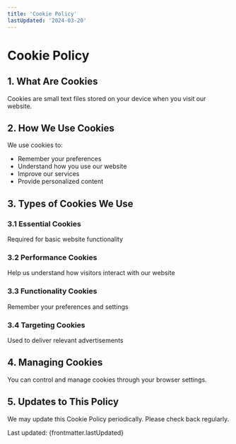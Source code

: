 ```yaml
---
title: 'Cookie Policy'
lastUpdated: '2024-03-20'
---
```


# Cookie Policy

## 1. What Are Cookies

Cookies are small text files stored on your device when you visit our website.

## 2. How We Use Cookies

We use cookies to:

- Remember your preferences
- Understand how you use our website
- Improve our services
- Provide personalized content

## 3. Types of Cookies We Use

### 3.1 Essential Cookies

Required for basic website functionality

### 3.2 Performance Cookies

Help us understand how visitors interact with our website

### 3.3 Functionality Cookies

Remember your preferences and settings

### 3.4 Targeting Cookies

Used to deliver relevant advertisements

## 4. Managing Cookies

You can control and manage cookies through your browser settings.

## 5. Updates to This Policy

We may update this Cookie Policy periodically. Please check back regularly.

Last updated: {frontmatter.lastUpdated}
